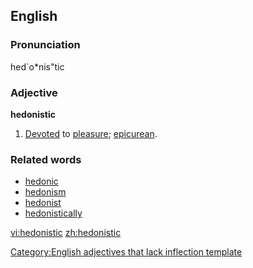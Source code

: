 ==English==

===Pronunciation===
hed`o*nis"tic

===Adjective===
'''hedonistic'''
# [[Devote]]d to [[pleasure]]; [[epicurean]].

===Related words===
* [[hedonic]]
* [[hedonism]]
* [[hedonist]]
* [[hedonistically]]

[[Category:English adjectives that lack inflection template]]

[[vi:hedonistic]]
[[zh:hedonistic]]